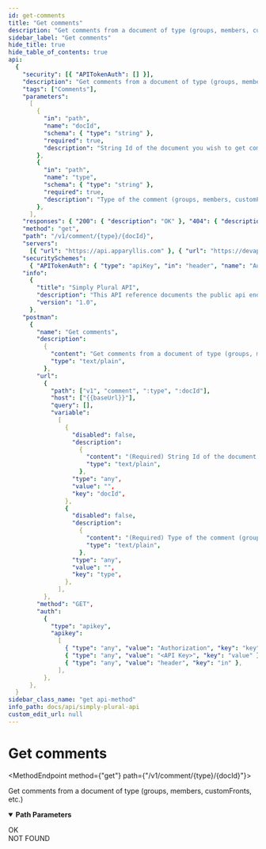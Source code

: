 ```yaml
---
id: get-comments
title: "Get comments"
description: "Get comments from a document of type (groups, members, customFronts, etc.)"
sidebar_label: "Get comments"
hide_title: true
hide_table_of_contents: true
api:
  {
    "security": [{ "APITokenAuth": [] }],
    "description": "Get comments from a document of type (groups, members, customFronts, etc.)",
    "tags": ["Comments"],
    "parameters":
      [
        {
          "in": "path",
          "name": "docId",
          "schema": { "type": "string" },
          "required": true,
          "description": "String Id of the document you wish to get comments from",
        },
        {
          "in": "path",
          "name": "type",
          "schema": { "type": "string" },
          "required": true,
          "description": "Type of the comment (groups, members, customFronts, etc.)",
        },
      ],
    "responses": { "200": { "description": "OK" }, "404": { "description": "NOT FOUND" } },
    "method": "get",
    "path": "/v1/comment/{type}/{docId}",
    "servers":
      [{ "url": "https://api.apparyllis.com" }, { "url": "https://devapi.apparyllis.com" }],
    "securitySchemes":
      { "APITokenAuth": { "type": "apiKey", "in": "header", "name": "Authorization" } },
    "info":
      {
        "title": "Simply Plural API",
        "description": "This API reference documents the public api endpoints. You can see a list of all public endpoints here https://github.com/ApparyllisOrg/SimplyPluralApi/blob/main/src/api/v1/routes.ts",
        "version": "1.0",
      },
    "postman":
      {
        "name": "Get comments",
        "description":
          {
            "content": "Get comments from a document of type (groups, members, customFronts, etc.)",
            "type": "text/plain",
          },
        "url":
          {
            "path": ["v1", "comment", ":type", ":docId"],
            "host": ["{{baseUrl}}"],
            "query": [],
            "variable":
              [
                {
                  "disabled": false,
                  "description":
                    {
                      "content": "(Required) String Id of the document you wish to get comments from",
                      "type": "text/plain",
                    },
                  "type": "any",
                  "value": "",
                  "key": "docId",
                },
                {
                  "disabled": false,
                  "description":
                    {
                      "content": "(Required) Type of the comment (groups, members, customFronts, etc.)",
                      "type": "text/plain",
                    },
                  "type": "any",
                  "value": "",
                  "key": "type",
                },
              ],
          },
        "method": "GET",
        "auth":
          {
            "type": "apikey",
            "apikey":
              [
                { "type": "any", "value": "Authorization", "key": "key" },
                { "type": "any", "value": "<API Key>", "key": "value" },
                { "type": "any", "value": "header", "key": "in" },
              ],
          },
      },
  }
sidebar_class_name: "get api-method"
info_path: docs/api/simply-plural-api
custom_edit_url: null
---
```



<h1 className={"openapi__heading"}>Get comments</h1>

<MethodEndpoint method={"get"} path={"/v1/comment/{type}/{docId}"}></MethodEndpoint>

Get comments from a document of type (groups, members, customFronts, etc.)

<details
  style={{ marginBottom: "1rem" }}
  className={"openapi-markdown__details"}
  data-collapsed={false}
  open={true}>
  <summary style={{}}>
    <strong>Path Parameters</strong>
  </summary>
  <div>
    <ul>
      <ParamsItem
        className={"paramsItem"}
        param={{
          in: "path",
          name: "docId",
          schema: { type: "string" },
          required: true,
          description: "String Id of the document you wish to get comments from",
        }}></ParamsItem>
      <ParamsItem
        className={"paramsItem"}
        param={{
          in: "path",
          name: "type",
          schema: { type: "string" },
          required: true,
          description: "Type of the comment (groups, members, customFronts, etc.)",
        }}></ParamsItem>
    </ul>
  </div>
</details>
<div>
  <div>
    <ApiTabs>
      <TabItem label={"200"} value={"200"}>
        <div>OK</div>
        <div></div>
      </TabItem>
      <TabItem label={"404"} value={"404"}>
        <div>NOT FOUND</div>
        <div></div>
      </TabItem>
    </ApiTabs>
  </div>
</div>
